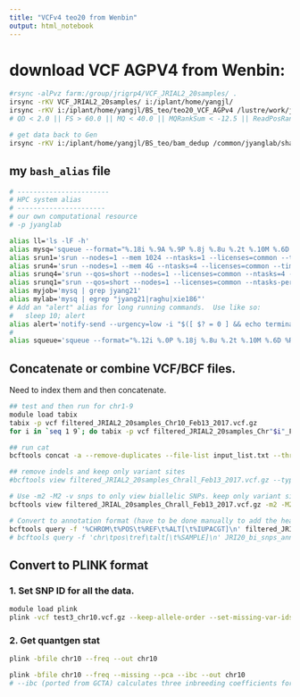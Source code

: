 ```yaml
---
title: "VCFv4 teo20 from Wenbin"
output: html_notebook
---
```


# download VCF AGPV4 from Wenbin:

```bash
#rsync -alPvz farm:/group/jrigrp4/VCF_JRIAL2_20samples/ .
irsync -rKV VCF_JRIAL2_20samples/ i:/iplant/home/yangjl/
irsync -rKV i:/iplant/home/yangjl/BS_teo/teo20_VCF_AGPv4 /lustre/work/jyanglab/jyang21/hugedata/teo20_VCF_AGPv4/
# QD < 2.0 || FS > 60.0 || MQ < 40.0 || MQRankSum < -12.5 || ReadPosRankSum < -8.0

# get data back to Gen
irsync -rKV i:/iplant/home/yangjl/BS_teo/bam_dedup /common/jyanglab/shared/dbcenter/BS_teo/bam_dedup/

```


## my `bash_alias` file

```bash
# -----------------------
# HPC system alias
# ----------------------
# our own computational resource 
# -p jyanglab

alias ll='ls -lF -h'
alias mysq='squeue --format="%.18i %.9A %.9P %.8j %.8u %.2t %.10M %.6D %R %.9m"'
alias srun1='srun --nodes=1 --mem 1024 --ntasks=1 --licenses=common --time=8:00:00 --pty bash'
alias srun4='srun --nodes=1 --mem 4G --ntasks=4 --licenses=common --time=8:00:00 --pty bash'
alias srunq4='srun --qos=short --nodes=1 --licenses=common --ntasks=4 --mem 32G --time 6:00:00 --pty bash'
alias srunq1="srun --qos=short --nodes=1 --licenses=common --ntasks-per-node=1 --mem-per-cpu=1024 --time 6:00:00 --pty $SHELL"
alias myjob='mysq | grep jyang21'
alias mylab='mysq | egrep "jyang21|raghu|xie186"'
# Add an "alert" alias for long running commands.  Use like so:
#   sleep 10; alert
alias alert='notify-send --urgency=low -i "$([ $? = 0 ] && echo terminal || echo error)" "$(history|tail -n1|sed -e '\''s/^\s*[0-9]\+\s*//;s/[;&|]\s*alert$//'\'')"'
#
alias squeue='squeue --format="%.12i %.0P %.18j %.8u %.2t %.10M %.6D %R %C"'

```


## Concatenate or combine VCF/BCF files.

Need to index them and then concatenate.

```bash
## test and then run for chr1-9
module load tabix
tabix -p vcf filtered_JRIAL2_20samples_Chr10_Feb13_2017.vcf.gz
for i in `seq 1 9`; do tabix -p vcf filtered_JRIAL2_20samples_Chr"$i"_Feb13_2017.vcf.gz; done

## run cat
bcftools concat -a --remove-duplicates --file-list input_list.txt --threads 10 --output-type z -o filtered_JRIAL2_20samples_Chrall_Feb13_2017.vcf.gz

## remove indels and keep only variant sites
#bcftools view filtered_JRIAL2_20samples_Chrall_Feb13_2017.vcf.gz --types snps --min-ac 1 --threads 10 --output-type z -o filtered_JRIAL_20samples_Chrall_03202018_snps.vcf.gz.gz

# Use -m2 -M2 -v snps to only view biallelic SNPs. keep only variant sites using --min-ac
bcftools view filtered_JRIAL_20samples_Chrall_Feb13_2017.vcf.gz -m2 -M2 -v snps --min-ac 1 -Oz -o filtered_JRIAL_20samples_Chrall_03202018_bisnps.vcf.gz

# Convert to annotation format (have to be done manually to add the header)
bcftools query -f '%CHROM\t%POS\t%REF\t%ALT[\t%IUPACGT]\n' filtered_JRIAL_20samples_Chrall_03202018_bisnps.vcf.gz > JRI20_bisnps_annot.txt
# bcftools query -f 'chr\tpos\tref\talt[\t%SAMPLE]\n' JRI20_bi_snps_annot.vcf.gz > JRI20_bi_snps_annot.header

```


## Convert to PLINK format

### 1. Set SNP ID for all the data.
```bash
module load plink
plink -vcf test3_chr10.vcf.gz --keep-allele-order --set-missing-var-ids @_#_\$1_\$2 --make-bed --out chr10
```


### 2. Get quantgen stat

```bash
plink -bfile chr10 --freq --out chr10  

plink -bfile chr10 --freq --missing --pca --ibc --out chr10  
# --ibc (ported from GCTA) calculates three inbreeding coefficients for each sample
```
